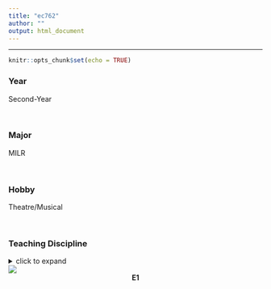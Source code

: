 ```yaml
---
title: "ec762"
author: ""
output: html_document
---
```


<hr>

```r
knitr::opts_chunk$set(echo = TRUE)
```

### Year

Second-Year

<br>

### Major

MILR

<br>

### Hobby

Theatre/Musical

<br>

### Teaching Discipline
<details>
  <summary>click to expand</summary>
- Origami
<br>
- Excel/Agile Kanban Process
</details>

![](~/Home/Elaine 1.jpg)
<center> **E1**  </center>
